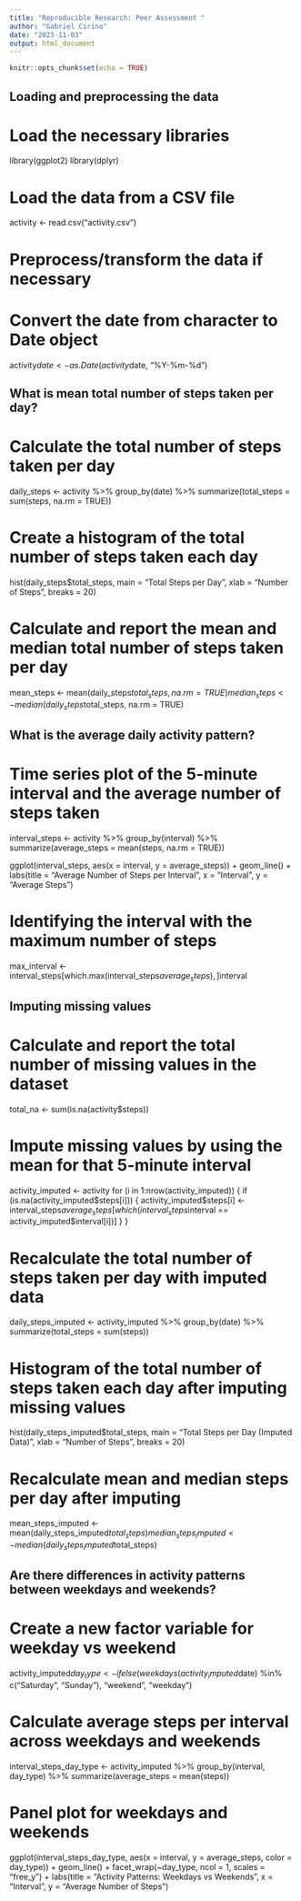 ```yaml
---
title: "Reproducible Research: Peer Assessment "
author: "Gabriel Cirino"
date: "2023-11-03"
output: html_document
---
```


```r
knitr::opts_chunk$set(echo = TRUE)
```

## Loading and preprocessing the data
# Load the necessary libraries
library(ggplot2)
library(dplyr)

# Load the data from a CSV file
activity <- read.csv("activity.csv")

# Preprocess/transform the data if necessary
# Convert the date from character to Date object
activity$date <- as.Date(activity$date, "%Y-%m-%d")


## What is mean total number of steps taken per day?
# Calculate the total number of steps taken per day
daily_steps <- activity %>% 
  group_by(date) %>%
  summarize(total_steps = sum(steps, na.rm = TRUE))

# Create a histogram of the total number of steps taken each day
hist(daily_steps$total_steps, main = "Total Steps per Day", xlab = "Number of Steps", breaks = 20)

# Calculate and report the mean and median total number of steps taken per day
mean_steps <- mean(daily_steps$total_steps, na.rm = TRUE)
median_steps <- median(daily_steps$total_steps, na.rm = TRUE)



## What is the average daily activity pattern?
# Time series plot of the 5-minute interval and the average number of steps taken
interval_steps <- activity %>% 
  group_by(interval) %>%
  summarize(average_steps = mean(steps, na.rm = TRUE))

ggplot(interval_steps, aes(x = interval, y = average_steps)) + 
  geom_line() +
  labs(title = "Average Number of Steps per Interval", x = "Interval", y = "Average Steps")
  
# Identifying the interval with the maximum number of steps
max_interval <- interval_steps[which.max(interval_steps$average_steps),]$interval



## Imputing missing values
# Calculate and report the total number of missing values in the dataset
total_na <- sum(is.na(activity$steps))

# Impute missing values by using the mean for that 5-minute interval
activity_imputed <- activity
for (i in 1:nrow(activity_imputed)) {
  if (is.na(activity_imputed$steps[i])) {
    activity_imputed$steps[i] <- interval_steps$average_steps[which(interval_steps$interval == activity_imputed$interval[i])]
  }
}

# Recalculate the total number of steps taken per day with imputed data
daily_steps_imputed <- activity_imputed %>% 
  group_by(date) %>%
  summarize(total_steps = sum(steps))

# Histogram of the total number of steps taken each day after imputing missing values
hist(daily_steps_imputed$total_steps, main = "Total Steps per Day (Imputed Data)", xlab = "Number of Steps", breaks = 20)

# Recalculate mean and median steps per day after imputing
mean_steps_imputed <- mean(daily_steps_imputed$total_steps)
median_steps_imputed <- median(daily_steps_imputed$total_steps)




## Are there differences in activity patterns between weekdays and weekends?

# Create a new factor variable for weekday vs weekend
activity_imputed$day_type <- ifelse(weekdays(activity_imputed$date) %in% c("Saturday", "Sunday"), "weekend", "weekday")

# Calculate average steps per interval across weekdays and weekends
interval_steps_day_type <- activity_imputed %>% 
  group_by(interval, day_type) %>%
  summarize(average_steps = mean(steps))

# Panel plot for weekdays and weekends
ggplot(interval_steps_day_type, aes(x = interval, y = average_steps, color = day_type)) + 
  geom_line() +
  facet_wrap(~day_type, ncol = 1, scales = "free_y") +
  labs(title = "Activity Patterns: Weekdays vs Weekends", x = "Interval", y = "Average Number of Steps")

